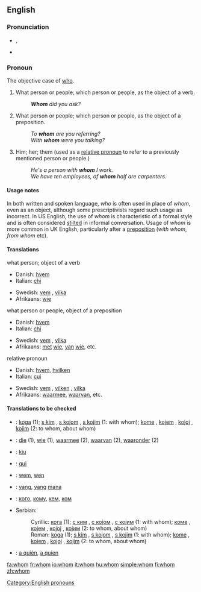 ==English==

{{rank|tell|because|few|178|whom|love|far|seemed}}

===Pronunciation===
* {{IPA|/huːm/}}, {{SAMPA|/hu:m/}}
* {{audio|en-us-whom.ogg|Audio (US)}}

===Pronoun===
The objective case of [[who]]. 

# {{cattag|formal}} What person or people; which person or people, as the object of a verb.
#:'''''Whom''' did you ask?''
# {{cattag|formal}} What person or people; which person or people, as the object of a preposition.
#:''To '''whom''' are you referring?''
#:''With '''whom''' were you talking?''
# Him; her; them (used as a [[relative pronoun]] to refer to a previously mentioned person or people.)
#:''He's a person with '''whom''' I work.''
#:''We have ten employees, of '''whom''' half are carpenters.''

====Usage notes====
In both written and spoken language, ''who'' is often used in place of ''whom'', even as an object, although some prescriptivists regard such usage as incorrect. In US English, the use of ''whom'' is characteristic of a formal style and is often considered [[stilted]] in informal conversation. Usage of ''whom'' is more common in UK English, particularly after a [[preposition]] (''with whom'', ''from whom'' etc).

====Translations====
;what person; object of a verb
{{top}}
*Danish: [[hvem]]
*Italian: [[chi]]
{{mid}}
*Swedish: [[vem]] {{s}}, [[vilka]] {{p}}
*Afrikaans: [[wie]]
{{bottom}}

;what person or people, object of a preposition
{{top}}
*Danish: [[hvem]]
*Italian: [[chi]]
{{mid}}
*Swedish: [[vem]] {{s}}, [[vilka]] {{p}}
*Afrikaans: [[met]] [[wie]], [[van]] [[wie]], etc.
{{bottom}}

;relative pronoun
{{top}}
*Danish: [[hvem]], [[hvilken]]
*Italian: [[cui]]
{{mid}}
*Swedish: [[vem]] {{s}}, [[vilken]] {{s}}, [[vilka]] {{p}}
*Afrikaans: [[waarmee]], [[waarvan]], etc.
{{bottom}}

====Translations to be checked====
{{checktrans}}
*{{ttbc|Bosnian}}: [[koga]] (1); [[s kim]] {{m}}, [[s kojom]] {{f}}, [[s kojim]] {{m}} (1: with whom); [[kome]] {{m}}, [[kojem]] {{m}}, [[kojoj]] {{f}}, [[kojim]] {{m}} (2: to whom, about whom)
*{{ttbc|Dutch}}: [[die]] (1), [[wie]] (1), [[waarmee]] (2), [[waarvan]] (2), [[waaronder]] (2)
*{{ttbc|Esperanto}}: [[kiu]]
*{{ttbc|French}}: [[qui]]
*{{ttbc|German}}: [[wem]], [[wen]] 
*{{ttbc|Indonesian}}: [[yang]], [[yang]] [[mana]]
*{{ttbc|Russian}}: [[кто#Russian|кого]], [[кто#Russian|кому]], [[кто#Russian|кем]], [[кто#Russian|ком]]
*Serbian:
*:Cyrillic: [[кога]] (1); [[с ким]] {{m}}, [[с којом]] {{f}}, [[с којим]] {{m}} (1: with whom); [[коме]] {{m}}, [[којем]] {{m}}, [[којој]] {{f}}, [[којим]] {{m}} (2: to whom, about whom)
*:Roman: [[koga]] (1); [[s kim]] {{m}}, [[s kojom]] {{f}}, [[s kojim]] {{m}} (1: with whom); [[kome]] {{m}}, [[kojem]] {{m}}, [[kojoj]] {{f}}, [[kojim]] {{m}} (2: to whom, about whom)
*{{ttbc|Spanish}}: [[quien#Spanish|a quién]], [[quien#Spanish|a quien]]

[[Category:English pronouns]]

[[fa:whom]]
[[fr:whom]]
[[io:whom]]
[[it:whom]]
[[hu:whom]]
[[simple:whom]]
[[fi:whom]]
[[zh:whom]]